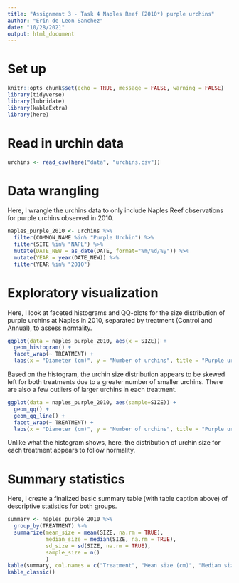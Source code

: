 ```yaml
---
title: "Assignment 3 - Task 4 Naples Reef (2010*) purple urchins"
author: "Erin de Leon Sanchez"
date: "10/28/2021"
output: html_document
---
```

# Set up
```r
knitr::opts_chunk$set(echo = TRUE, message = FALSE, warning = FALSE)
library(tidyverse)
library(lubridate)
library(kableExtra)
library(here)
```

# Read in urchin data
```r
urchins <- read_csv(here("data", "urchins.csv"))
```

# Data wrangling
Here, I wrangle the urchins data to only include Naples Reef observations for purple urchins observed in 2010. 

```r
naples_purple_2010 <- urchins %>%
  filter(COMMON_NAME %in% "Purple Urchin") %>%
  filter(SITE %in% "NAPL") %>% 
  mutate(DATE_NEW = as_date(DATE, format="%m/%d/%y")) %>% 
  mutate(YEAR = year(DATE_NEW)) %>% 
  filter(YEAR %in% "2010")
```

# Exploratory visualization
Here, I look at faceted histograms and QQ-plots for the size distribution of purple urchins at Naples in 2010, separated by treatment (Control and Annual), to assess normality.

```r
ggplot(data = naples_purple_2010, aes(x = SIZE)) +
  geom_histogram() +
  facet_wrap(~ TREATMENT) +
  labs(x = "Diameter (cm)", y = "Number of urchins", title = "Purple urchin size distribution at Naples Reef in 2010") 
```

Based on the histogram, the urchin size distribution appears to be skewed left for both treatments due to a greater number of smaller urchins. There are also a few outliers of larger urchins in each treatment. 

```r
ggplot(data = naples_purple_2010, aes(sample=SIZE)) +
  geom_qq() + 
  geom_qq_line() +
  facet_wrap(~ TREATMENT) +
  labs(x = "Diameter (cm)", y = "Number of urchins", title = "Purple urchin size distribution at Naples Reef in 2010") 
```

Unlike what the histogram shows, here, the distribution of urchin size for each treatment appears to follow normality. 

# Summary statistics 
Here, I create a finalized basic summary table (with table caption above) of descriptive statistics for both groups.
```r
summary <- naples_purple_2010 %>% 
  group_by(TREATMENT) %>% 
  summarize(mean_size = mean(SIZE, na.rm = TRUE),
            median_size = median(SIZE, na.rm = TRUE),
            sd_size = sd(SIZE, na.rm = TRUE),
            sample_size = n()
            )
kable(summary, col.names = c("Treatment", "Mean size (cm)", "Median size (cm)", "Standard deviation (cm)", "Sample size (n)"), digits = 1, caption = "Summary statistics for SBC-LTER data for purple urchins at Naples Reef in 2010") %>% 
kable_classic()
```

